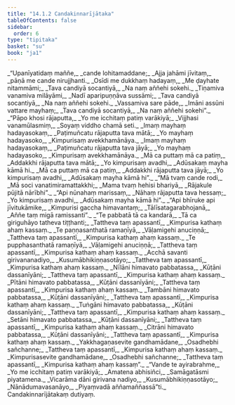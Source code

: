 ```yaml
---
title: "14.1.2 Candakinnarījātaka"
tableOfContents: false
sidebar:
  order: 6
type: "tipitaka"
basket: "su"
book: "ja1"
---
```



<DynamicBreadcrumb />

<Division number="18" book="ja1" bookNo="22" page="139">

<Paragraph number="2566" type="verses" book="ja1">
_“Upanīyatidaṃ maññe,_  
_cande lohitamaddane;_  
_Ajja jahāmi jīvitaṃ,_  
_pāṇā me cande nirujjhanti._  

</Paragraph>

</Division>
<Division number="19" book="ja1" bookNo="22" page="139">

<Paragraph number="2567" type="verses" book="ja1">
_Osīdi me dukkhaṃ hadayaṃ,_  
_Me ḍayhate nitammāmi;_  
_Tava candiyā socantiyā,_  
_Na naṃ aññehi sokehi._  

</Paragraph>

</Division>
<Division number="20" book="ja1" bookNo="22" page="139">

<Paragraph number="2568" type="verses" book="ja1">
_Tiṇamiva vanamiva milāyāmi,_  
_Nadī aparipuṇṇāva sussāmi;_  
_Tava candiyā socantiyā,_  
_Na naṃ aññehi sokehi._  

</Paragraph>

</Division>
<Division number="21" book="ja1" bookNo="22" page="139">

<Paragraph number="2569" type="verses" book="ja1">
_Vassamiva sare pāde,_  
_Imāni assūni vattare mayhaṃ;_  
_Tava candiyā socantiyā,_  
_Na naṃ aññehi sokehi”._  

</Paragraph>

</Division>
<Division number="22" book="ja1" bookNo="22" page="140">

<Paragraph number="2570" type="verses" book="ja1">
_“Pāpo khosi rājaputta,_  
_Yo me icchitaṃ patiṃ varākiyā;_  
_Vijjhasi vanamūlasmiṃ,_  
_Soyaṃ viddho chamā seti._  

</Paragraph>

</Division>
<Division number="23" book="ja1" bookNo="22" page="140">

<Paragraph number="2571" type="verses" book="ja1">
_Imaṃ mayhaṃ hadayasokaṃ,_  
_Paṭimuñcatu rājaputta tava mātā;_  
_Yo mayhaṃ hadayasoko,_  
_Kimpurisaṃ avekkhamānāya._  

</Paragraph>

</Division>
<Division number="24" book="ja1" bookNo="22" page="140">

<Paragraph number="2572" type="verses" book="ja1">
_Imaṃ mayhaṃ hadayasokaṃ,_  
_Paṭimuñcatu rājaputta tava jāyā;_  
_Yo mayhaṃ hadayasoko,_  
_Kimpurisaṃ avekkhamānāya._  

</Paragraph>

</Division>
<Division number="25" book="ja1" bookNo="22" page="140">

<Paragraph number="2573" type="verses" book="ja1">
_Mā ca puttaṃ mā ca patiṃ,_  
_Addakkhi rājaputta tava mātā;_  
_Yo kimpurisaṃ avadhi,_  
_Adūsakaṃ mayha kāmā hi._  

</Paragraph>

</Division>
<Division number="26" book="ja1" bookNo="22" page="140">

<Paragraph number="2574" type="verses" book="ja1">
_Mā ca puttaṃ mā ca patiṃ,_  
_Addakkhi rājaputta tava jāyā;_  
_Yo kimpurisaṃ avadhi,_  
_Adūsakaṃ mayha kāmā hi”._  

</Paragraph>

</Division>
<Division number="27" book="ja1" bookNo="22" page="140">

<Paragraph number="2575" type="verses" book="ja1">
_“Mā tvaṃ cande rodi,_  
_Mā soci vanatimiramattakkhi;_  
_Mama tvaṃ hehisi bhariyā,_  
_Rājakule pūjitā nārībhi”._  

</Paragraph>

</Division>
<Division number="28" book="ja1" bookNo="22" page="140">

<Paragraph number="2576" type="verses" book="ja1">
_“Api nūnahaṃ marissaṃ,_  
_Nāhaṃ rājaputta tava hessaṃ;_  
_Yo kimpurisaṃ avadhi,_  
_Adūsakaṃ mayha kāmā hi”._  

</Paragraph>

</Division>
<Division number="29" book="ja1" bookNo="22" page="140">

<Paragraph number="2577" type="verses" book="ja1">
_“Api bhīruke api jīvitukāmike,_  
_Kimpurisi gaccha himavantaṃ;_  
_Tālīsatagarabhojanā,_  
_Aññe taṃ migā ramissanti”._  

</Paragraph>

</Division>
<Division number="30" book="ja1" bookNo="22" page="140">

<Paragraph number="2578" type="verses" book="ja1">
_“Te pabbatā tā ca kandarā,_  
_Tā ca giriguhāyo tatheva tiṭṭhanti;_  
_Tattheva taṃ apassantī,_  
_Kimpurisa kathaṃ ahaṃ kassaṃ._  

</Paragraph>

</Division>
<Division number="31" book="ja1" bookNo="22" page="140">

<Paragraph number="2579" type="verses" book="ja1">
_Te paṇṇasanthatā ramaṇīyā,_  
_Vāḷamigehi anuciṇṇā;_  
_Tattheva taṃ apassantī,_  
_Kimpurisa kathaṃ ahaṃ kassaṃ._  

</Paragraph>

</Division>
<Division number="32" book="ja1" bookNo="22" page="140">

<Paragraph number="2580" type="verses" book="ja1">
_Te pupphasanthatā ramaṇīyā,_  
_Vāḷamigehi anuciṇṇā;_  
_Tattheva taṃ apassantī,_  
_Kimpurisa kathaṃ ahaṃ kassaṃ._  

</Paragraph>

</Division>
<Division number="33" book="ja1" bookNo="22" page="141">

<Paragraph number="2581" type="verses" book="ja1">
_Acchā savanti girivananadiyo,_  
_Kusumābhikiṇṇasotāyo;_  
_Tattheva taṃ apassantī,_  
_Kimpurisa kathaṃ ahaṃ kassaṃ._  

</Paragraph>

</Division>
<Division number="34" book="ja1" bookNo="22" page="141">

<Paragraph number="2582" type="verses" book="ja1">
_Nīlāni himavato pabbatassa,_  
_Kūṭāni dassanīyāni;_  
_Tattheva taṃ apassantī,_  
_Kimpurisa kathaṃ ahaṃ kassaṃ._  

</Paragraph>

</Division>
<Division number="35" book="ja1" bookNo="22" page="141">

<Paragraph number="2583" type="verses" book="ja1">
_Pītāni himavato pabbatassa,_  
_Kūṭāni dassanīyāni;_  
_Tattheva taṃ apassantī,_  
_Kimpurisa kathaṃ ahaṃ kassaṃ._  

</Paragraph>

</Division>
<Division number="36" book="ja1" bookNo="22" page="141">

<Paragraph number="2584" type="verses" book="ja1">
_Tambāni himavato pabbatassa,_  
_Kūṭāni dassanīyāni;_  
_Tattheva taṃ apassantī,_  
_Kimpurisa kathaṃ ahaṃ kassaṃ._  

</Paragraph>

</Division>
<Division number="37" book="ja1" bookNo="22" page="141">

<Paragraph number="2585" type="verses" book="ja1">
_Tuṅgāni himavato pabbatassa,_  
_Kūṭāni dassanīyāni;_  
_Tattheva taṃ apassantī,_  
_Kimpurisa kathaṃ ahaṃ kassaṃ._  

</Paragraph>

</Division>
<Division number="38" book="ja1" bookNo="22" page="141">

<Paragraph number="2586" type="verses" book="ja1">
_Setāni himavato pabbatassa,_  
_Kūṭāni dassanīyāni;_  
_Tattheva taṃ apassantī,_  
_Kimpurisa kathaṃ ahaṃ kassaṃ._  

</Paragraph>

</Division>
<Division number="39" book="ja1" bookNo="22" page="141">

<Paragraph number="2587" type="verses" book="ja1">
_Citrāni himavato pabbatassa,_  
_Kūṭāni dassanīyāni;_  
_Tattheva taṃ apassantī,_  
_Kimpurisa kathaṃ ahaṃ kassaṃ._  

</Paragraph>

</Division>
<Division number="40" book="ja1" bookNo="22" page="141">

<Paragraph number="2588" type="verses" book="ja1">
_Yakkhagaṇasevite gandhamādane,_  
_Osadhebhi sañchanne;_  
_Tattheva taṃ apassantī,_  
_Kimpurisa kathaṃ ahaṃ kassaṃ._  

</Paragraph>

</Division>
<Division number="41" book="ja1" bookNo="22" page="141">

<Paragraph number="2589" type="verses" book="ja1">
_Kimpurisasevite gandhamādane,_  
_Osadhebhi sañchanne;_  
_Tattheva taṃ apassantī,_  
_Kimpurisa kathaṃ ahaṃ kassaṃ”._  

</Paragraph>

</Division>
<Division number="42" book="ja1" bookNo="22" page="142">

<Paragraph number="2590" type="verses" book="ja1">
_“Vande te ayirabrahme,_  
_Yo me icchitaṃ patiṃ varākiyā;_  
_Amatena abhisiñci,_  
_Samāgatāsmi piyatamena._  

</Paragraph>

</Division>
<Division number="43" book="ja1" bookNo="22" page="142">

<Paragraph number="2591" type="verses" book="ja1">
_Vicarāma dāni girivana nadiyo,_  
_Kusumābhikiṇṇasotāyo;_  
_Nānādumavasanāyo,_  
_Piyaṃvadā aññamaññassā”ti._  


</Paragraph>
</Division>

<Paragraph number="2592" type="center" book="ja1">
Candakinnarījātakaṃ dutiyaṃ.
</Paragraph>